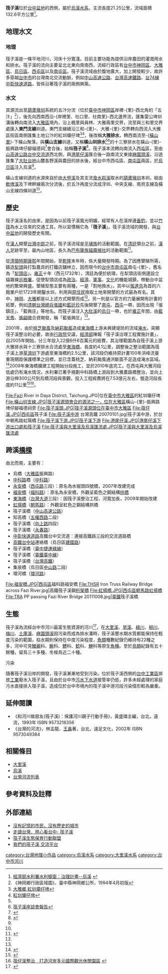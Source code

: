 {{Geobox|河流
<!-- *** Heading *** -->
|name            = 筏子溪
|native_name     = 
|nickname        = 
|other_name      = 
|etymology       = 昔日筏子溪風光明媚，經常有人在此[[垂釣|垂釣]]，以[[竹筏|竹筏]]為水上往來之交通工具，而竹筏的[[台語|台語]]發音為「排仔」（[[台羅|台羅]]、[[POJ|POJ]]：Pâi-á），排意即筏，故以「筏子溪」為名。
<!-- *** Image *** -->
|image           = Raft young brook.JPG
|image_caption   = 筏子溪中游，流經[[台灣高鐵|台灣高鐵]]高架橋
|image_size      = 300
<!-- *** Country *** -->
|country         = {{ROC-TW}}
|state           = 
|region          = [[臺中盆地|臺中盆地]]
|district        = [[臺中市|臺中市]][[神岡區|神岡區]]、[[大雅區|大雅區]]、[[西屯區|西屯區]]、[[南屯區|南屯區]]、[[烏日區|烏日區]]
|municipality    = 
<!-- *** Family *** -->
|parent          = [[中央管河川|中央管河川]]
|tributary_left  = 大雅排水、港尾仔溪、內新-{庄}-仔溪（石碑溪、惠來溪、潮洋溪、黎明溝）、劉厝溪、鎮平溪
|tributary_right = 十三寮排水、林厝坑排水、下林厝坑溪、水堀頭坑溪、東大坑溪（東大溪）、知高坑溪（南邊溪）、山仔腳坑溪（文山坑溪）、番社腳坑溪（七星坑溪）
|city            =
|landmark        = 
<!-- *** 位置 *** -->
<!-- *** 源頭地理數據 *** -->
|source = 大雅排水（紅圳壩仔埤）、橫山支線的十三寮排水之匯流
|source_location  = [[大雅區|大雅區]] | source_region = [[臺中市|臺中市]] | source_country = 
|source_elevation = 138
|source_lat_d =  | source_lat_m =  | source_lat_s =  | source_lat_NS = N
|source_long_d =  | source_long_m =  | source_long_s =  | source_long_EW = E
|source1 = 
|source1_location  =  | source1_region =  | source1_country = 
|source1_elevation = 
|source1_lat_d =  | source1_lat_m =  | source1_lat_s =  | source1_lat_NS = N
|source1_long_d =  | source1_long_m =  | source1_long_s =  | source1_long_EW = E
|source_confluence = 
|source_confluence_location =  | source_confluence_region =  | source_confluence_country = 
|source_confluence_elevation = 
|source_confluence_lat_d =  | source_confluence_lat_m =  | source_confluence_lat_s =  | source_confluence_lat_NS = N
|source_confluence_long_d =  | source_confluence_long_m =  | source_confluence_long_s =  | source_confluence_long_EW = E
|source2 = 
|source2_location =  | source2_region =  | source2_country =
|mouth = [[烏溪|烏溪]]（又稱大肚溪）
|mouth_location = [[烏日區|烏日區]] | mouth_region = [[臺中市|臺中市]] | mouth_country =
|mouth_elevation = 20
|mouth_lat_d = 24 | mouth_lat_m = 06 | mouth_lat_s = 08 | mouth_lat_NS = N
|mouth_long_d = 120 | mouth_long_m = 36 | mouth_long_s = 38 | mouth_long_EW = E
|mouth_coordinates_note =

|length = 21.25
|width = 
|depth = 
|volume =
|watershed = 132.6
|discharge = 10.58
|discharge_max = 
|discharge_min = 

|free = | free_type =
<!-- *** Maps *** -->
|map =
|map_caption =
|map_background =
|map_locator =
|map_locator_x =
|map_locator_y =
<!-- *** Website *** -->
|website = [http://www.wra03.gov.tw/site03/www.wra03.gov.tw/fazih/result2.html 我們的筏子溪 - 水利署第三河川局]
|footnotes =
}}
'''筏子溪'''位於[[台中盆地|台中盆地]]的西側，屬於[[烏溪|烏溪]][[水系|水系]]，主流長度21.25公里，流域面積132.6平方公里<ref name="水利署">[http://www.wra.gov.tw/ct.asp?xItem=12835&ctNode=2389&comefrom=lp 經濟部水利署水利櫥窗：治理計畫--烏溪] {{webarchive|url=https://web.archive.org/web/20160809055001/http://www.wra.gov.tw/ct.asp?xItem=12835&ctNode=2389&comefrom=lp |date=2016-08-09 }}</ref>。

==地理水文==
===地理===
筏子溪是一條平地河川，河床十分寬淺。目前主要功能為提供沿岸農田的灌溉用水和排水。筏子溪的流向主要呈北北東向南南西，流經行政區有[[台中市|台中市]][[神岡區|神岡區]]、[[大雅區|大雅區]]、[[烏日區|烏日區]]、[[西屯區|西屯區]]以及[[南屯區|南屯區]]。筏子溪流域由於腹地廣大，加上開發較少，故許多穿越[[台中市|台中市]]的台灣南北交流動脈，例如[[中山高速公路|中山高速公路]]、[[台灣高速鐵路|台灣高速鐵路]]、[[台74線|台74線]][[中彰快速道路|中彰快速道路]]，皆係沿著筏子溪的兩側興築。

===水文===
其源流出至[[葫蘆墩圳|葫蘆墩圳]]系統的五汴分流（位於[[臺中市|臺中市]][[神岡區|神岡區]]岸裡-{里}-西北角的「五汴」<ref>《神岡鄉行政區域圖》，臺中縣神岡鄉公所，1994年4月初版</ref>），後先向西南西沿-{岸裡里、社口里、社南里}-西北邊界流，匯集雷公埤圳溝後轉向南流入[[大雅區|大雅區]]境內，沿上楓里與員林、大雅兩里交界，流至與三和里交界處匯入'''東門支線'''圳道。東門支線續沿三和-{里}-、大雅-{里}-交界轉向西流入大雅區街區南側匯集土地公汴的紅圳壩仔埤<ref>[http://www.wretch.cc/blog/cengi/18357247 大雅鄉 紅圳壩仔埤]</ref><ref>[http://www.wretch.cc/blog/hexentw/10917536 紅圳壩仔埤]</ref>，後改稱'''大雅排水'''，轉西南流至-{[[橫山里|橫山里]]}-下橫山聚落，與'''橫山支線'''圳道，又稱'''橫山圳排水'''<ref name="水利署"/><ref name="筏子">[http://www.wra03.gov.tw/fazih/result2_0_0.html 筏子溪座談會報告]{{dead link|date=2018年1月 |bot=InternetArchiveBot |fix-attempted=yes }}</ref>的十三寮排水在橫山-{里}-振興路埤仔腳福德祠<ref>{{Cite web |url=http://www.daya.org.tw/hot-news-1/9909ju-ya-bao/shuibianzhongdehengshan |title=蛻變中的橫山 |access-date=2012-08-16 |archive-date=2020-12-02 |archive-url=https://web.archive.org/web/20201202210110/http://www.daya.org.tw/hot-news-1/9909ju-ya-bao/shuibianzhongdehengshan |dead-url=no }}</ref>會合後，始稱'''筏子溪'''<ref name="Hex">{{Cite web |url=http://www.wretch.cc/blog/hexentw%26category_id%3D11142272 |title=《大台中河川圳路之旅》，Hexentw |accessdate=2020-09-16 |archive-date=2013-08-03 |archive-url=https://web.archive.org/web/20130803150230/http://www.wretch.cc/blog/hexentw%26category_id%3D11142272 |dead-url=no }}</ref>。筏子溪本流轉向南流入[[西屯區|西屯區]]，至[[中山高速公路|中山高速公路]][[台中交流道|台中交流道]]西北側，與[[港尾仔溪|港尾仔溪]]匯合後一路南流又東接[[麻園頭溪|麻園頭溪]]，沿途匯集了[[大肚台地|大肚台地]]山麓各野溪與農田的排水後，經台中市西屯區、[[南屯區|南屯區]]兩區，於[[烏日區|烏日區]]注入烏溪<ref name="筏子" />。

橫山支線圳道的水源來自於由[[大甲溪|大甲溪]]及其支流[[食水嵙溪|食水嵙溪]]取水的[[葫蘆墩圳|葫蘆墩圳]]本圳，經由[[軟埤溪|軟埤溪]]及下埤幹線兩次分流後，於五汴再度分流成浮圳、中央支線、南貝支線及橫山支線四條圳道<ref name="Hex"/>。

==歷史==
筏子溪溪名的由來，是因為以前筏子溪風光明媚，經常有人在溪岸邊[[垂釣|垂釣]]，並以[[竹筏|竹筏]]為水上往來的交通工具，所以習慣稱它為「'''筏子溪'''」。筏子溪流域的開發，與[[台中盆地|台中盆地]]的開發歷史有關。

在[[漢人|漢人]]開墾[[台灣中部|台灣中部]]之前，筏子溪流域是[[平埔族|平埔族]]的活動範圍。在[[清廷|清廷]]領台之前，[[漢人|漢人]]足跡罕至，屬內山地區，長久為[[巴布薩族|巴布薩族]][[貓霧捒社|貓霧捒社]]的活動範圍<ref name="ylib">{{cite book|author=黃盛璘 |coauthors=|title=和河川做朋友(筏子溪) |year=1993 |publisher=遠流 |location=臺北 |isbn=9573218356 }}</ref>。

從[[清領時期|清領時期]][[康熙|康熙]]年間開始，至[[乾隆|乾隆]]末年時，係大量開發時期。為了因應墾殖所需，鑄造[[犁頭|犁頭]]與打製農具的打鐵店舖林立，因而現今的[[台中市|台中市]][[南屯區|南屯區]]南屯-{里}-，舊名為「[[南屯區|犁頭店]]」。[[雍正|雍正]]十年（西元1732年），清廷為便於統理，在犁頭店街側邊設立貓霧捒[[巡檢署|巡檢署]]，促使犁頭店成為[[政治|政治]]、[[經濟|經濟]]、[[軍事|軍事]]、[[文化|文化]]的機能城鎮，帶動台中盆地的繁榮興盛。墾殖型態主要有兩種，一是「割地換水」，其中以[[張達京|張達京]]為首的六館業戶於1723年開鑿水圳，利用與[[原住民|原住民]]換取土地來開墾的方式最為有名。其中，[[神岡區|神岡]]、[[大雅區|大雅]]都是以上述方式開墾而成<ref name="ylib"/>。另一則是以官方的力量展開有計畫的拓墾，例如[[清朝|清朝]][[台灣總兵|台灣總兵]][[張國|張國]]和[[藍廷珍|藍廷珍]]先後開墾了[[南屯區|南屯]]、[[西屯區|西屯]]一帶，因而出現「張鎮庄」、「藍興庄」等地名。而筏子溪注入[[大肚溪|大肚溪]]的[[烏日區|烏日]]一帶，也於[[雍正|雍正]]年間，由[[藍天秀|藍天秀]]、[[張嗣徵|張嗣徵]]合資開發，稱「藍張興庄」<ref name="ylib"/>。

2001年，由於[[桃芝颱風|桃芝颱風]]及[[納莉颱風|納莉颱風]]造成[[東海橋|東海橋]]上游未興建堤防的流域[[淹水|淹水]]，突顯筏子溪整治的必要，故由[[行政院|行政院]]交議，[[中華民國經濟部|經濟部]]陳報「筏子溪治理工程實施計畫」，自2005年開始，分三年投入22億6仟6百萬元的經費，其治理範圍為自筏子溪上游大雅排水與十三寮排水合流處至[[東海橋|東海橋]]，長度約4.1公里，調整後之整治範圍為筏子溪上游[[草湳圳|草湳圳]]下游處至東海橋約2.5公里，該河段仍維持原計畫100年洪峰流量重現期距保護標準之目標，並已含蓋桃芝、納莉颱風通洪斷面不足造成淹水區域。<ref>{{cite web|language=zh-tw|url=http://www.cepd.gov.tw/m1.aspx?sNo=0009100&key=&ex=%20&ic=&cd=|3=|title=行政院交議，經濟部陳報修正後「筏子溪治理工程實施計畫」一案，核有需要，原則同意並請經濟部加速辦理，將該台中地區示範河川早日呈現新風貌|date=2007-10-02|publisher=[[行政院經濟建設委員會|行政院經濟建設委員會]]|accessdate=2009-09-05}}{{dead link|date=2018年1月 |bot=InternetArchiveBot |fix-attempted=yes }}</ref>2009年東海橋擴建工程開始分段施工，並於2010年底完工。在西屯與大雅河段低處仍有淹水情況，水利署已著手規劃中科路橋上游段到大雅農路橋整治，並向上游沿伸300公尺到烏橋河段與景觀，投入工程經費將在7.53億元左右，營造河段長度約11公里<ref>{{Cite web |url=http://www.taiwanhot.net/portal.php?mod=view&aid=7199 |title=筏仔溪整治　水利局：打造河岸休閒空間 |access-date=2014-01-24 |archive-date=2015-09-24 |archive-url=https://web.archive.org/web/20150924112919/http://www.taiwanhot.net/portal.php?mod=view&aid=7199 |dead-url=yes }}</ref><ref>[http://news.cts.com.tw/nownews/society/201204/201204110978294.html 筏仔溪整治　打造河岸多元國際觀光休閒園區] {{webarchive|url=https://web.archive.org/web/20140202150115/http://news.cts.com.tw/nownews/society/201204/201204110978294.html |date=2014-02-02 }}</ref>。

<gallery>
File:Fazi River in Daya District, Taichung.JPG|位在[[臺中市|臺中市]][[大雅區|大雅區]]的紅圳壩仔埤
File:橫山圳支線.JPG|筏子溪源頭會合的源流之一，位在[[大雅區|大雅區]]橫山-{里}-振興路埤仔腳福德祠旁
File:筏子溪頭.JPG|筏子溪源頭位在[[臺中市|臺中市]][[大雅區|大雅區]]
File:筏仔溪.JPG|[[西屯區|西屯區]]筏子溪
File:筏子溪中游 台灣高鐵 20070101.jpg|筏子溪中游，於台中朝馬路虹陽橋
File:筏子溪下游.JPG|筏子溪下游
File:港尾仔溪.JPG|港尾仔溪下游出口處和筏子溪
File:筏子溪與大里溪及烏溪匯流處.JPG|筏子溪與大里溪及烏溪匯流處
</gallery>

==跨溪[[橋樑|橋樑]]==
由北而南，主要有：
*烏橋（[[大雅區|大雅區]]振興路）
*[[中科路|中科路]]橋（[[中科路|中科路]]）
*[[永安橋|永安橋]]（[[西屯路|西屯路]]三段）：原名為水堀頭四號橋，2007年改建完成
*[[福安橋|福安橋]]（[[福科路|福科路]]）：原名為永安橋，外觀呈藍色之鋼結構[[拱橋|拱橋]]
*[[東海橋|東海橋]]（[[台灣大道|台灣大道]]三段）：因筏子溪整治工程，河寬加長，2009年開始改建
*[[虹揚橋|虹揚橋]]（[[朝馬路|朝馬路]]）：外觀呈紅色之鋼結構拱橋
*筏子溪橋（[[中山高速公路|中山高速公路]]）
*知高橋（[[五權西路|五權西路]]二段）
*筏子溪橋（[[向上路_(台中市)|向上路]]四段）
*筏子溪橋（[[永春路|永春路]]）
*[[中彰快速道路|中彰快速道路]]高鐵台中交流道：連接高鐵路三段的交流道路橋
*[[高鐵台中站|高鐵台中站]]連絡橋（烏日區[[建國路|建國路]]）
*筏子溪橋（[[臺中捷運綠線|臺中捷運綠線]]）
*筏子溪橋（[[臺鐵|臺鐵]][[臺中線|臺中線]]）
*筏子溪橋（[[台灣高鐵|台灣高鐵]]）
*集泉橋（烏日區[[中山路_(烏日區)|中山路]]二段）
*環河橋（[[環河路|環河路]]）

<gallery>
File:福安橋.JPG|[[西屯區|西屯區]]福科路福安橋
File:THSR Iron Truss Railway Bridge across Fazi River.jpg|高鐵筏子溪鋼[[桁架橋|桁架橋]]
File:虹揚橋.JPG|西屯區朝馬路[[虹揚橋|虹揚橋]]
File:TRA PP passing Fazi River Bridge 20111008.jpg|[[臺鐵|臺鐵]]筏子溪橋
</gallery>

==生態==
筏子溪為流經台中市河川最富生態資源的河川<ref>{{Cite web |url=http://blog.yam.com/dionysus0307/article/21195355 |title=筏子溪生態的最後一個威脅，恐怕就是所謂的河川整治問題 |access-date=2012-08-24 |archive-date=2016-03-08 |archive-url=https://web.archive.org/web/20160308004833/http://blog.yam.com/dionysus0307/article/21195355 |dead-url=no }}</ref>，在[[大里溪|大里溪]]、[[旱溪|旱溪]]、[[綠川|綠川]]、[[柳川|柳川]]、[[梅川|梅川]]、[[土庫溪|土庫溪]]、[[麻園頭溪|麻園頭溪]]因污染而成為排水溝時，筏子溪豐水期水質都能保持在輕度污染的範圍，枯水期則保持在中度污染程度，[[魚類|魚類]]種數紀錄仍維持有22種之多，河中可見[[鰻麗|鰻麗]]科、[[鰍|鰍]]科、[[鱧|鱧]]科、[[鯰|鯰]]科、[[鯉|鯉]]科等原生[[魚種|魚種]]。至於[[鳥類|鳥類]]紀錄有五十餘種，留鳥三十多種、冬候鳥近二十種。

;污染
隨著筏子溪沿岸的開發，筏子溪漸漸地受到污染。位於筏子溪西側的[[台中工業區|台中工業區]]排放[[工業|工業]]廢水入筏子溪，且由於台中市[[污水下水道|污水下水道]]接管率仍低，許多未經處理的家庭污水直接排入筏子溪，造成位於台中市境內的筏子溪中游河段污染情形較為嚴重。

==延伸閱讀==
*《和河川做朋友(筏子溪)：保護河川親子行動手冊》，黃盛璘主編，台北，遠流，1993年 ISBN 9573218356
*《台灣的河流》，林孟龍、[[王鑫_(台灣學者)|王鑫]]著，台北，遠足文化，2002年 ISBN 9573049384

==相關條目==
*[[大里溪|大里溪]]
*[[烏溪|烏溪]]
*[[台灣河流列表|台灣河流列表]]

==參考資料及註釋==
<div class="references-small">
<references />
</div>

==外部連結==
*[http://www.wretch.cc/blog/hexentw&category_id=11142272 沒有記憶的市民，沒有歷史的城市] {{Wayback|url=http://www.wretch.cc/blog/hexentw%26category_id%3D11142272 |date=20130803150230 }}
*[https://web.archive.org/web/20081024201610/http://www.tccgc.gov.tw/report/Taichung/ecology/terrain/terrain-8.htm 走讀台灣．用心看台中- 筏子溪]
*[http://140.128.27.30/fazih/html/ecology.htm 筏子溪生態保育行動聯盟]{{dead link|date=2018年1月 |bot=InternetArchiveBot |fix-attempted=yes }}
*[http://140.134.131.73/ 我們的筏子溪 交流平台] {{Wayback|url=http://140.134.131.73/ |date=20090814154529 }}

{{commonscat|Fazi River}}
{{烏溪}}
{{台灣河流}}

[[category:台灣地理小作品|category:台灣地理小作品]] 
[[category:烏溪水系|category:烏溪水系]]
[[category:大里溪水系|category:大里溪水系]]
[[category:台中市河川|category:台中市河川]]